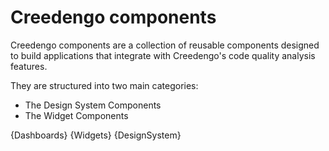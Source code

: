 
<Meta title="Introduction" />

# Creedengo components

Creedengo components are a collection of reusable components designed 
to build applications that integrate with Creedengo's code quality analysis features. 

They are structured into two main categories:

- The Design System Components
- The Widget Components

<Markdown>{Dashboards}</Markdown>
<Markdown>{Widgets}</Markdown>
<Markdown>{DesignSystem}</Markdown>

